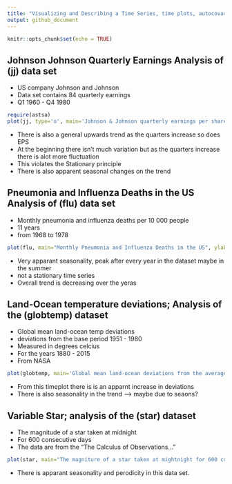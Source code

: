 ---
title: "Visualizing and Describing a Time Series, time plots, autocovariance, and auto correction"
output: github_document
---

```{r setup, include=FALSE}
knitr::opts_chunk$set(echo = TRUE)
```

## Johnson Johnson Quarterly Earnings Analysis of (jj) data set

- US company Johnson and Johnson
- Data set contains 84 quarterly earnings
- Q1 1960 - Q4 1980

```{r}
require(astsa)
plot(jj, type='o', main='Johnson & Johnson quarterly earnings per share', ylab='Earnings', xlab= 'quarters')
```

- There is also a general upwards trend as the quarters increase so does EPS
- At the beginning there isn't much variation but as the quarters increase there is alot more fluctuation 
- This violates the Stationary principle
- There is also apparent seasonal changes on the trend


## Pneumonia and Influenza Deaths in the US Analysis of (flu) data set
- Monthly pneumonia and influenza deaths per 10 000 people 
- 11 years
- from 1968 to 1978

```{r}
plot(flu, main="Monthly Pneumonia and Influenza Deaths in the US", ylab= 'Number of Deaths per 10 000 people', xlab='Months')
```

- Very apparant seasonality, peak after every year in the dataset maybe in the summer
- not a stationary time series
- Overall trend is decreasing over the yeras

## Land-Ocean temperature deviations; Analysis of the (globtemp) dataset

- Global mean land-ocean temp deviations
- deviations from the base period 1951 - 1980
- Measured in degrees celcius
- For the years 1880 - 2015 
- From NASA

```{r}
plot(globtemp, main='Global mean land-ocean deviations from the average temp of 1951-1980', ylab='Temperature deviations', type='o', xlab='Years')
```


- From this timeplot there is is an apparnt increase in deviations
- There is also seasonality in the trend --> maybe due to seaons?

## Variable Star; analysis of the (star) dataset
- The magnitude of a star taken at midnight
- For 600 consecutive days
- The data are from the "The Calculus of Observations..."

```{r}
plot(star, main="The magniture of a star taken at mightnight for 600 consective days", ylab = 'Magniture', xlab='Days')
```

- There is apparant seasonality and perodicity in this data set.